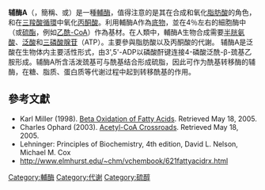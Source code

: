 {{多個問題|
{{rough translation|time=2015-8-23}}
{{expand|time=2015-8-23}}
{{expand English|time=2015-8-23}}
}}
{{noteTA|G1=Lifesciences}}
{{Chembox
| ImageFile = Coenzym A beschriftet.svg
| ImageSize = 350px
| ImageFile2 = Coenzyme-A-3D-balls.png
| ImageSize2 = 350px
| IUPACName = 
| OtherNames = 
| Section1 = {{Chembox Identifiers
| CASNo = 85-61-0
| CASNo_Ref = {{cascite|correct|CAS}}
|    PubChem  =  317
|    SMILES  =  CC(C)(COP(=O)(O)OP(=O)(O)OCC1C (C(C(O1)N2C=NC3=C2N=CN=C3N)O) OP(=O)(O)O)C(C(=O)NCCC(=O)NCCS)O
|    MeSHName  =  Coenzyme+A
  |  ChemSpiderID_Ref  = {{chemspidercite|correct|chemspider}}|  ChemSpiderID  =  6557
|  ChEMBL_Ref  = {{ebicite|changed|EBI}}|  ChEMBL  =  1213327
|  ChEBI_Ref  = {{ebicite|changed|EBI}}|  ChEBI  =  15346
|  UNII_Ref  = {{fdacite|correct|FDA}}|  UNII  =  SAA04E81UX
|  InChI  =  1/C21H36N7O16P3S/c1-21(2,16(31)19(32)24-4-3-12(29)23-5-6-48)8-41-47(38,39)44-46(36,37)40-7-11-15(43-45(33,34)35)14(30)20(42-11)28-10-27-13-17(22)25-9-26-18(13)28/h9-11,14-16,20,30-31,48H,3-8H2,1-2H3,(H,23,29)(H,24,32)(H,36,37)(H,38,39)(H2,22,25,26)(H2,33,34,35)/t11-,14-,15-,16?,20-/m1/s1
|  InChIKey  =  RGJOEKWQDUBAIZ-DRCCLKDXBU
|  StdInChI_Ref  = {{stdinchicite|correct|chemspider}}|  StdInChI  =  1S/C21H36N7O16P3S/c1-21(2,16(31)19(32)24-4-3-12(29)23-5-6-48)8-41-47(38,39)44-46(36,37)40-7-11-15(43-45(33,34)35)14(30)20(42-11)28-10-27-13-17(22)25-9-26-18(13)28/h9-11,14-16,20,30-31,48H,3-8H2,1-2H3,(H,23,29)(H,24,32)(H,36,37)(H,38,39)(H2,22,25,26)(H2,33,34,35)/t11-,14-,15-,16?,20-/m1/s1
|  StdInChIKey_Ref  = {{stdinchicite|correct|chemspider}}|  StdInChIKey  =  RGJOEKWQDUBAIZ-DRCCLKDXSA-N
|  DrugBank_Ref  = {{drugbankcite|correct|drugbank}}|  DrugBank  =  DB01992
|  KEGG_Ref  = {{keggcite|correct|kegg}}|  KEGG  =  C00010

}}
| Section2 = {{Chembox Properties
|   Formula = C<sub>21</sub>H<sub>36</sub>N<sub>7</sub>O<sub>16</sub>P<sub>3</sub>S
|   MolarMass = 767.535
|   Appearance = 
|   Density = 
|   MeltingPt = 
|   BoilingPt = 
  }}
| Section3 = {{Chembox Hazards
|   Solubility = 
|   MainHazards = 
|   FlashPt = 
|   Autoignition = 
  }}
}}
'''辅酶A'''（{{lang-en|'''coenzyme A'''}}，簡稱{{lang|en|'''CoA'''}}、{{lang|en|'''CoASH'''}}或{{lang|en|'''HSCoA'''}}）是一種[[輔酶|輔酶]]，值得注意的是其在合成和氧化[[脂肪酸|脂肪酸]]的角色，和在[[三羧酸循環|三羧酸循環]]中氧化[[丙酮酸|丙酮酸]]。利用輔酶A作為[[底物|底物]]，並在4％左右的細胞酶中（或[[硫酯|硫酯]]，例如[[乙酰-CoA|乙酰-CoA]]）作為基材。在人類中，輔酶A生物合成需要[[半胱氨酸|半胱氨酸]]、[[泛酸|泛酸]]和[[三磷酸腺苷|三磷酸腺苷]]（ATP）。主要參與脂肪酸以及丙酮酸的代謝。
辅酶A是泛酸在生物体内主要活性形式，由3',5'-ADP以磷酸酐键连接4-磷酸泛酰-β-巯基乙胺形成。辅酶A所含活泼巯基可与酰基结合形成硫脂，因此可作为酰基转移酶的辅酶，在糖、脂质、蛋白质等代谢过程中起到转移酰基的作用。

== 參考文獻 ==
* Karl Miller (1998). [https://web.archive.org/web/20100619135847/http://www.gwu.edu/~mpb/betaox.htm Beta Oxidation of Fatty Acids]. Retrieved May 18, 2005.
* Charles Ophard (2003). [https://web.archive.org/web/20071221033717/http://www.elmhurst.edu/~chm/vchembook/623acetylCoAfate.html Acetyl-CoA Crossroads]. Retrieved May 18, 2005.
*Lehninger:  Principles of Biochemistry, 4th edition, David L. Nelson, Michael M. Cox
*http://www.elmhurst.edu/~chm/vchembook/621fattyacidrx.html {{Wayback|url=http://www.elmhurst.edu/~chm/vchembook/621fattyacidrx.html |date=20130517212331 }}

{{酶辅因子}}
[[Category:輔酶|Category:輔酶]]
[[Category:代谢|Category:代谢]]
[[Category:硫醇|Category:硫醇]]